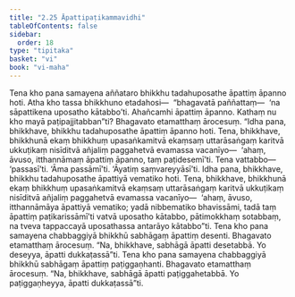 ```yaml
---
title: "2.25 Āpattipaṭikammavidhi"
tableOfContents: false
sidebar:
  order: 18
type: "tipitaka"
basket: "vi"
book: "vi-maha"
---
```



<DynamicBreadcrumb />

<Division number="169" book="vi-maha">

<Paragraph number="709" book="vi-maha">
Tena kho pana samayena aññataro bhikkhu tadahuposathe āpattiṃ āpanno hoti. Atha kho tassa bhikkhuno etadahosi—  “bhagavatā paññattaṃ—  ‘na sāpattikena uposatho kātabbo’ti. Ahañcamhi āpattiṃ āpanno. Kathaṃ nu kho mayā paṭipajjitabban”ti? Bhagavato etamatthaṃ ārocesuṃ.
</Paragraph>

<Paragraph number="710" book="vi-maha">
“Idha pana, bhikkhave, bhikkhu tadahuposathe āpattiṃ āpanno hoti. Tena, bhikkhave, bhikkhunā ekaṃ bhikkhuṃ upasaṅkamitvā ekaṃsaṃ uttarāsaṅgaṃ karitvā ukkuṭikaṃ nisīditvā añjaliṃ paggahetvā evamassa vacanīyo—  ‘ahaṃ, āvuso, itthannāmaṃ āpattiṃ āpanno, taṃ paṭidesemī’ti. Tena vattabbo—  ‘passasī’ti. ‘Āma passāmī’ti. ‘Āyatiṃ saṃvareyyāsī’ti.
</Paragraph>

<Paragraph number="711" book="vi-maha">
Idha pana, bhikkhave, bhikkhu tadahuposathe āpattiyā vematiko hoti. Tena, bhikkhave, bhikkhunā ekaṃ bhikkhuṃ upasaṅkamitvā ekaṃsaṃ uttarāsaṅgaṃ karitvā ukkuṭikaṃ nisīditvā añjaliṃ paggahetvā evamassa vacanīyo—  ‘ahaṃ, āvuso, itthannāmāya āpattiyā vematiko; yadā nibbematiko bhavissāmi, tadā taṃ āpattiṃ paṭikarissāmī’ti vatvā uposatho kātabbo, pātimokkhaṃ sotabbaṃ, na tveva tappaccayā uposathassa antarāyo kātabbo”ti.
</Paragraph>

<Paragraph number="712" book="vi-maha">
Tena kho pana samayena chabbaggiyā bhikkhū sabhāgaṃ āpattiṃ desenti. Bhagavato etamatthaṃ ārocesuṃ. “Na, bhikkhave, sabhāgā āpatti desetabbā. Yo deseyya, āpatti dukkaṭassā”ti.
</Paragraph>

<Paragraph number="713" book="vi-maha">
Tena kho pana samayena chabbaggiyā bhikkhū sabhāgaṃ āpattiṃ paṭiggaṇhanti. Bhagavato etamatthaṃ ārocesuṃ. “Na, bhikkhave, sabhāgā āpatti paṭiggahetabbā. Yo paṭiggaṇheyya, āpatti dukkaṭassā”ti.
</Paragraph>
</Division>